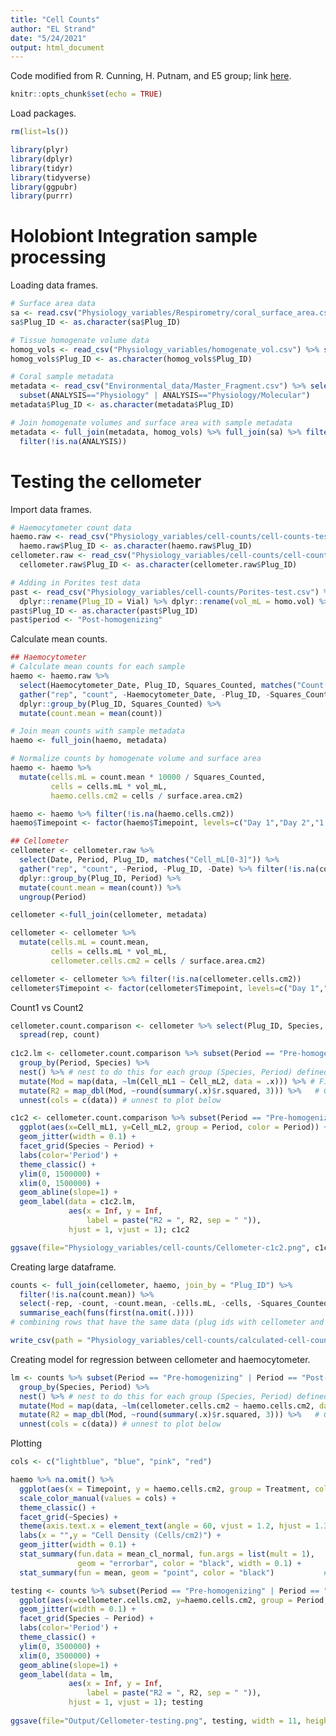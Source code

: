```yaml
---
title: "Cell Counts"
author: "EL Strand"
date: "5/24/2021"
output: html_document
---
```


Code modified from R. Cunning, H. Putnam, and E5 group; link [here](https://github.com/urol-e5/timeseries/blob/master/timepoint_1/scripts/Sym-Density.Rmd).

```r
knitr::opts_chunk$set(echo = TRUE)
```

Load packages.
```r
rm(list=ls())

library(plyr)
library(dplyr)
library(tidyr)
library(tidyverse)
library(ggpubr)
library(purrr)
```

# Holobiont Integration sample processing 

Loading data frames. 

```r
# Surface area data
sa <- read.csv("Physiology_variables/Respirometry/coral_surface_area.csv") %>% dplyr::rename(Plug_ID = Sample_ID) %>% select(Plug_ID, surface.area.cm2)
sa$Plug_ID <- as.character(sa$Plug_ID)

# Tissue homogenate volume data
homog_vols <- read_csv("Physiology_variables/homogenate_vol.csv") %>% select(Species, Plug_ID, vol_mL)
homog_vols$Plug_ID <- as.character(homog_vols$Plug_ID)

# Coral sample metadata
metadata <- read_csv("Environmental_data/Master_Fragment.csv") %>% select(Species, Plug_ID, Tank, Treatment, Temperature, CO2, Timepoint, ANALYSIS, Sample.Date) %>%
  subset(ANALYSIS=="Physiology" | ANALYSIS=="Physiology/Molecular")
metadata$Plug_ID <- as.character(metadata$Plug_ID)

# Join homogenate volumes and surface area with sample metadata
metadata <- full_join(metadata, homog_vols) %>% full_join(sa) %>% filter(!is.na(vol_mL)) %>% 
  filter(!is.na(ANALYSIS))
```

# Testing the cellometer

Import data frames.

```r
# Haemocytometer count data
haemo.raw <- read_csv("Physiology_variables/cell-counts/cell-counts-testing-haemo.csv") %>% filter(!is.na(Plug_ID))
  haemo.raw$Plug_ID <- as.character(haemo.raw$Plug_ID)
cellometer.raw <- read_csv("Physiology_variables/cell-counts/cell-counts-testing-cellometer.csv")
  cellometer.raw$Plug_ID <- as.character(cellometer.raw$Plug_ID)

# Adding in Porites test data
past <- read_csv("Physiology_variables/cell-counts/Porites-test.csv") %>% select(Vial, Species, homo.vol, Surface.Area) %>%
  dplyr::rename(Plug_ID = Vial) %>% dplyr::rename(vol_mL = homo.vol) %>% dplyr::rename(surface.area.cm2 = Surface.Area)
past$Plug_ID <- as.character(past$Plug_ID)
past$period <- "Post-homogenizing"
```

Calculate mean counts.

```r
## Haemocytometer 
# Calculate mean counts for each sample
haemo <- haemo.raw %>%
  select(Haemocytometer_Date, Plug_ID, Squares_Counted, matches("Count[0-9]"), Tech) %>%
  gather("rep", "count", -Haemocytometer_Date, -Plug_ID, -Squares_Counted, -Tech) %>%
  dplyr::group_by(Plug_ID, Squares_Counted) %>%
  mutate(count.mean = mean(count))

# Join mean counts with sample metadata
haemo <- full_join(haemo, metadata) 

# Normalize counts by homogenate volume and surface area
haemo <- haemo %>%
  mutate(cells.mL = count.mean * 10000 / Squares_Counted,
         cells = cells.mL * vol_mL,
         haemo.cells.cm2 = cells / surface.area.cm2)

haemo <- haemo %>% filter(!is.na(haemo.cells.cm2))
haemo$Timepoint <- factor(haemo$Timepoint, levels=c("Day 1","Day 2","1 week","2 week","4 week","6 week","8 week","12 week","16 week"))

## Cellometer
cellometer <- cellometer.raw %>% 
  select(Date, Period, Plug_ID, matches("Cell_mL[0-3]")) %>%
  gather("rep", "count", -Period, -Plug_ID, -Date) %>% filter(!is.na(count)) %>%
  dplyr::group_by(Plug_ID, Period) %>%
  mutate(count.mean = mean(count)) %>%
  ungroup(Period)

cellometer <-full_join(cellometer, metadata)

cellometer <- cellometer %>%
  mutate(cells.mL = count.mean,
         cells = cells.mL * vol_mL,
         cellometer.cells.cm2 = cells / surface.area.cm2)

cellometer <- cellometer %>% filter(!is.na(cellometer.cells.cm2))
cellometer$Timepoint <- factor(cellometer$Timepoint, levels=c("Day 1","Day 2","1 week","2 week","4 week","6 week","8 week","12 week","16 week"))
```

Count1 vs Count2
```r
cellometer.count.comparison <- cellometer %>% select(Plug_ID, Species, rep, count, Date, Period) %>% 
  spread(rep, count)
  
c1c2.lm <- cellometer.count.comparison %>% subset(Period == "Pre-homogenizing" | Period == "Post-homogenizing") %>%
  group_by(Period, Species) %>%
  nest() %>% # nest to do this for each group (Species, Period) defined above 
  mutate(Mod = map(data, ~lm(Cell_mL1 ~ Cell_mL2, data = .x))) %>% # Fit linear model
  mutate(R2 = map_dbl(Mod, ~round(summary(.x)$r.squared, 3))) %>%   # Get the R2
  unnest(cols = c(data)) # unnest to plot below

c1c2 <- cellometer.count.comparison %>% subset(Period == "Pre-homogenizing" | Period == "Post-homogenizing") %>%
  ggplot(aes(x=Cell_mL1, y=Cell_mL2, group = Period, color = Period)) + 
  geom_jitter(width = 0.1) + 
  facet_grid(Species ~ Period) +
  labs(color='Period') + 
  theme_classic() +
  ylim(0, 1500000) + 
  xlim(0, 1500000) + 
  geom_abline(slope=1) + 
  geom_label(data = c1c2.lm, 
             aes(x = Inf, y = Inf, 
                 label = paste("R2 = ", R2, sep = " ")),
             hjust = 1, vjust = 1); c1c2

ggsave(file="Physiology_variables/cell-counts/Cellometer-c1c2.png", c1c2, width = 11, height = 6, units = c("in"))
```


Creating large dataframe.
```r
counts <- full_join(cellometer, haemo, join_by = "Plug_ID") %>% 
  filter(!is.na(count.mean)) %>% 
  select(-rep, -count, -count.mean, -cells.mL, -cells, -Squares_Counted) %>%
  summarise_each(funs(first(na.omit(.)))) 
# combining rows that have the same data (plug ids with cellometer and haemcy but originally on two different rows)

write_csv(path = "Physiology_variables/cell-counts/calculated-cell-counts.csv", counts)
```

Creating model for regression between cellometer and haemocytometer.
```r
lm <- counts %>% subset(Period == "Pre-homogenizing" | Period == "Post-homogenizing") %>%
  group_by(Species, Period) %>%
  nest() %>% # nest to do this for each group (Species, Period) defined above 
  mutate(Mod = map(data, ~lm(cellometer.cells.cm2 ~ haemo.cells.cm2, data = .x))) %>% # Fit linear model
  mutate(R2 = map_dbl(Mod, ~round(summary(.x)$r.squared, 3))) %>%   # Get the R2
  unnest(cols = c(data)) # unnest to plot below 
```

Plotting
```r
cols <- c("lightblue", "blue", "pink", "red")

haemo %>% na.omit() %>%
  ggplot(aes(x = Timepoint, y = haemo.cells.cm2, group = Treatment, color = Treatment)) +
  scale_color_manual(values = cols) +
  theme_classic() + 
  facet_grid(~Species) + 
  theme(axis.text.x = element_text(angle = 60, vjust = 1.2, hjust = 1.3)) + #Set the text angle
  labs(x = "",y = "Cell Density (Cells/cm2)") +
  geom_jitter(width = 0.1) +  
  stat_summary(fun.data = mean_cl_normal, fun.args = list(mult = 1),    # Plot standard error
               geom = "errorbar", color = "black", width = 0.1) +
  stat_summary(fun = mean, geom = "point", color = "black")           # Plot mean

testing <- counts %>% subset(Period == "Pre-homogenizing" | Period == "Post-homogenizing") %>%
  ggplot(aes(x=cellometer.cells.cm2, y=haemo.cells.cm2, group = Period, color = Period)) + 
  geom_jitter(width = 0.1) + 
  facet_grid(Species ~ Period) +
  labs(color='Period') +
  theme_classic() + 
  ylim(0, 3500000) + 
  xlim(0, 3500000) +
  geom_abline(slope=1) +
  geom_label(data = lm, 
             aes(x = Inf, y = Inf, 
                 label = paste("R2 = ", R2, sep = " ")),
             hjust = 1, vjust = 1); testing
  
ggsave(file="Output/Cellometer-testing.png", testing, width = 11, height = 6, units = c("in"))
```

